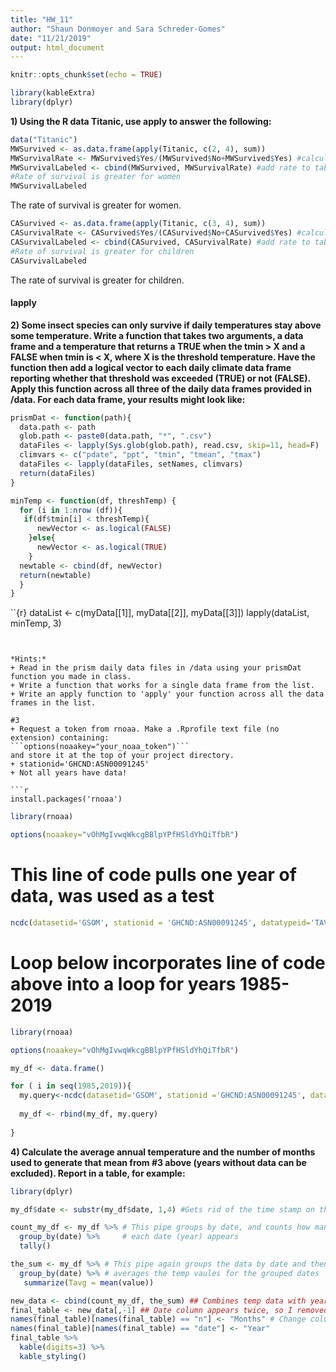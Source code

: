 ```yaml
---
title: "HW_11"
author: "Shaun Donmoyer and Sara Schreder-Gomes"
date: "11/21/2019"
output: html_document
---
```


```r
knitr::opts_chunk$set(echo = TRUE)
```

```r
library(kableExtra)
library(dplyr)
```



**1) Using the R data Titanic, use apply to answer the following:**  
```r
data("Titanic")
MWSurvived <- as.data.frame(apply(Titanic, c(2, 4), sum))
MWSurvivalRate <- MWSurvived$Yes/(MWSurvived$No+MWSurvived$Yes) #calculate survival rate
MWSurvivalLabeled <- cbind(MWSurvived, MWSurvivalRate) #add rate to table
#Rate of survival is greater for women
MWSurvivalLabeled
```
The rate of survival is greater for women.

```r
CASurvived <- as.data.frame(apply(Titanic, c(3, 4), sum)) 
CASurvivalRate <- CASurvived$Yes/(CASurvived$No+CASurvived$Yes) #calculate survival rate
CASurvivalLabeled <- cbind(CASurvived, CASurvivalRate) #add rate to table
#Rate of survival is greater for children
CASurvivalLabeled
```
The rate of survival is greater for children.

#### lapply
**2) Some insect species can only survive if daily temperatures stay above some temperature.  Write a function that takes two arguments, a data frame and a temperature that returns a TRUE when the tmin > X and a FALSE when tmin is < X, where X is the threshold temperature.  Have the function then add a logical vector to each daily climate data frame reporting whether that threshold was exceeded (TRUE) or not (FALSE). Apply this function across all three of the daily data frames provided in /data. For each data frame, your results might look like:**

```r
prismDat <- function(path){
  data.path <- path
  glob.path <- paste0(data.path, "*", ".csv")  
  dataFiles <- lapply(Sys.glob(glob.path), read.csv, skip=11, head=F)
  climvars <- c("pdate", "ppt", "tmin", "tmean", "tmax")
  dataFiles <- lapply(dataFiles, setNames, climvars)
  return(dataFiles)
}
```

```r
minTemp <- function(df, threshTemp) {
  for (i in 1:nrow (df)){
   if(df$tmin[i] < threshTemp){
      newVector <- as.logical(FALSE)
    }else{
      newVector <- as.logical(TRUE)
    }
  newtable <- cbind(df, newVector)
  return(newtable)
  }
}
```

``{r}
dataList <- c(myData[[1]], myData[[2]], myData[[3]])
lapply(dataList, minTemp, 3)
```


*Hints:*  
+ Read in the prism daily data files in /data using your prismDat function you made in class.    
+ Write a function that works for a single data frame from the list.  
+ Write an apply function to 'apply' your function across all the data frames in the list.  

#3
+ Request a token from rnoaa. Make a .Rprofile text file (no extension) containing:  
```options(noaakey="your_noaa_token")``` 
and store it at the top of your project directory.    
+ stationid='GHCND:ASN00091245'  
+ Not all years have data!   

```r
install.packages('rnoaa') 
```

```r
library(rnoaa)
```

```r
options(noaakey="vOhMgIvwqWkcgBBlpYPfHSldYhQiTfbR")
```

# This line of code pulls one year of data, was used as a test
```r
ncdc(datasetid='GSOM', stationid = 'GHCND:ASN00091245', datatypeid='TAVG', startdate = '1991-01-01', enddate = '1991-12-31', limit = 1000, add_units=TRUE)
```


# Loop below incorporates line of code above into a loop for years 1985-2019
```r
library(rnoaa)

options(noaakey="vOhMgIvwqWkcgBBlpYPfHSldYhQiTfbR")

my_df <- data.frame()

for ( i in seq(1985,2019)){ 
  my.query<-ncdc(datasetid='GSOM', stationid ='GHCND:ASN00091245', datatypeid = 'TAVG', startdate = paste0(i, "-01-01"), enddate = paste0(i, "-12-31"), add_units = TRUE)$data
  
  my_df <- rbind(my_df, my.query)
  
}

```



**4) Calculate the average annual temperature and the number of months used to generate that mean from #3 above (years without data can be excluded).  Report in a table, for example:**




```r
library(dplyr)

my_df$date <- substr(my_df$date, 1,4) #Gets rid of the time stamp on the date

count_my_df <- my_df %>% # This pipe groups by date, and counts how many times 
  group_by(date) %>%     # each date (year) appears
  tally()

```


```r
the_sum <- my_df %>% # This pipe again groups the data by date and then
  group_by(date) %>% # averages the temp vaules for the grouped dates
   summarize(Tavg = mean(value))

```


```r
new_data <- cbind(count_my_df, the_sum) ## Combines temp data with year data
final_table <- new_data[,-1] ## Date column appears twice, so I removed one
names(final_table)[names(final_table) == "n"] <- "Months" # Change column name
names(final_table)[names(final_table) == "date"] <- "Year"
final_table %>%
  kable(digits=3) %>%
  kable_styling()
```

